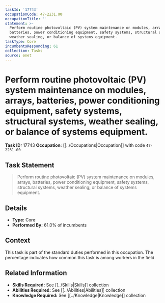 ```yaml
---
taskId: '17743'
occupationCode: 47-2231.00
occupationTitle: ''
statement: >-
  Perform routine photovoltaic (PV) system maintenance on modules, arrays,
  batteries, power conditioning equipment, safety systems, structural systems,
  weather sealing, or balance of systems equipment.
taskType: Core
incumbentsResponding: 61
collection: Tasks
source: onet
---
```

# Perform routine photovoltaic (PV) system maintenance on modules, arrays, batteries, power conditioning equipment, safety systems, structural systems, weather sealing, or balance of systems equipment.

**Task ID:** 17743
**Occupation:** [[../Occupations|Occupation]] with code `47-2231.00`

## Task Statement

> Perform routine photovoltaic (PV) system maintenance on modules, arrays, batteries, power conditioning equipment, safety systems, structural systems, weather sealing, or balance of systems equipment.

## Details

- **Type:** Core
- **Performed By:** 61.0% of incumbents

## Context

This task is part of the standard duties performed in this occupation. The percentage indicates how common this task is among workers in the field.

## Related Information

- **Skills Required:** See [[../Skills|Skills]] collection
- **Abilities Required:** See [[../Abilities|Abilities]] collection
- **Knowledge Required:** See [[../Knowledge|Knowledge]] collection
